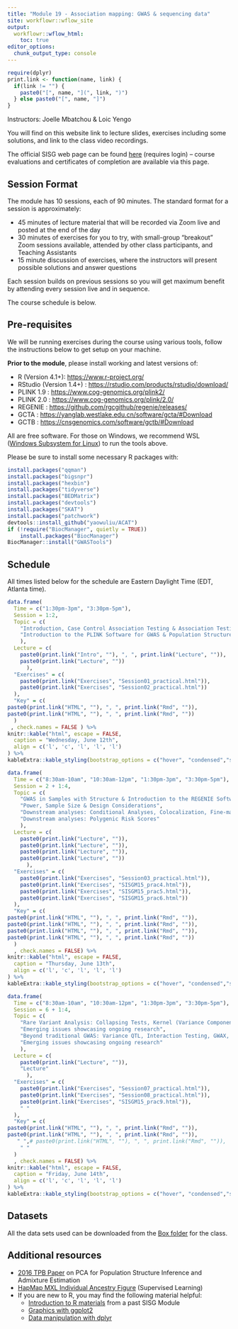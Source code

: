 ```yaml
---
title: "Module 19 - Association mapping: GWAS & sequencing data"
site: workflowr::wflow_site
output:
  workflowr::wflow_html:
    toc: true
editor_options:
  chunk_output_type: console
---
```


```r
require(dplyr)
print.link <- function(name, link) {
  if(link != "") { 
    paste0("[", name, "](", link, ")")
  } else paste0("[", name, "]")
}
```

Instructors: Joelle Mbatchou & Loic Yengo

You will find on this website link to lecture slides, exercises including some solutions, and link to the class video recordings.

The official SISG web page can be found [here](https://sisg.biosciences.gatech.edu/sisg-module-19/) (requires login) – course evaluations and certificates of completion are available via this page.


## Session Format
The module has 10 sessions, each of 90 minutes. The standard format for a session is approximately:

* 45 minutes of lecture material that will be recorded via Zoom live and posted at the end of the day
* 30 minutes of exercises for you to try, with small-group "breakout" Zoom sessions available, attended by other class participants, and Teaching Assistants
* 15 minute discussion of exercises, where the instructors will present possible solutions and answer questions

Each session builds on previous sessions so you will get maximum benefit by attending every session live and in sequence.

The course schedule is below.


## Pre-requisites

We will be running exercises during the course using various tools, follow the instructions below to get setup on your machine.

**Prior to the module**, please install working and latest versions of:

* R (Version 4.1+): 
  <a href="https://www.r-project.org/" target="_blank">https://www.r-project.org/</a>
* RStudio (Version 1.4+) : 
  <a href="https://rstudio.com/products/rstudio/download/" target="_blank">https://rstudio.com/products/rstudio/download/</a>
* PLINK 1.9 : 
  <a href="https://www.cog-genomics.org/plink2/" target="_blank">https://www.cog-genomics.org/plink2/</a>
* PLINK 2.0 : 
  <a href="https://www.cog-genomics.org/plink/2.0/" target="_blank">https://www.cog-genomics.org/plink/2.0/</a>
* REGENIE : 
  <a href="https://github.com/rgcgithub/regenie/releases/" target="_blank">https://github.com/rgcgithub/regenie/releases/</a>
* GCTA : 
  <a href="https://yanglab.westlake.edu.cn/software/gcta/#Download" target="_blank">https://yanglab.westlake.edu.cn/software/gcta/#Download</a>
* GCTB : 
  <a href="https://cnsgenomics.com/software/gctb/#Download" target="_blank">https://cnsgenomics.com/software/gctb/#Download</a>

All are free software. For those on Windows, we recommend WSL ([Windows Subsystem for Linux](https://learn.microsoft.com/en-us/windows/wsl/install)) to run the tools above.

Please be sure to install some necessary R packages with:
```r
install.packages("qqman")
install.packages("bigsnpr")
install.packages("hexbin")
install.packages("tidyverse")
install.packages("BEDMatrix")
install.packages("devtools")
install.packages("SKAT")
install.packages("patchwork")
devtools::install_github("yaowuliu/ACAT")
if (!require("BiocManager", quietly = TRUE))
    install.packages("BiocManager")
BiocManager::install("GWASTools")
```

## Schedule

All times listed below for the schedule are Eastern Daylight Time (EDT, Atlanta time).

```r
data.frame(
  Time = c("1:30pm-3pm", "3:30pm-5pm"),
  Session = 1:2,
  Topic = c(
    "Introduction, Case Control Association Testing & Association Testing with Quantitative Traits",
    "Introduction to the PLINK Software for GWAS & Population Structure Inference"
    ),
  Lecture = c(
    paste0(print.link("Intro", ""), ", ", print.link("Lecture", "")),
    paste0(print.link("Lecture", ""))
      ),
  "Exercises" = c(
    paste0(print.link("Exercises", "Session01_practical.html")),
    paste0(print.link("Exercises", "Session02_practical.html"))
  ),
  "Key" = c(
paste0(print.link("HTML", ""), ", ", print.link("Rmd", "")),
paste0(print.link("HTML", ""), ", ", print.link("Rmd", ""))
  )
 , check.names = FALSE ) %>%
knitr::kable("html", escape = FALSE, 
  caption = "Wednesday, June 12th", 
  align = c('l', 'c', 'l', 'l', 'l')
) %>%
kableExtra::kable_styling(bootstrap_options = c("hover", "condensed","striped"))
```

```r
data.frame(
  Time = c("8:30am-10am", "10:30am-12pm", "1:30pm-3pm", "3:30pm-5pm"),
  Session = 2 + 1:4,
  Topic = c(
    "GWAS in Samples with Structure & Introduction to the REGENIE Software",
    "Power, Sample Size & Design Considerations",
    "Downstream analyses: Conditional Analyses, Colocalization, Fine-mapping, Gene-based & Pathways Analysis",
    "Downstream analyses: Polygenic Risk Scores"
    ),
  Lecture = c(
    paste0(print.link("Lecture", "")),
    paste0(print.link("Lecture", "")),
    paste0(print.link("Lecture", "")),
    paste0(print.link("Lecture", ""))
      ),
  "Exercises" = c(
    paste0(print.link("Exercises", "Session03_practical.html")),
    paste0(print.link("Exercises", "SISGM15_prac4.html")),
    paste0(print.link("Exercises", "SISGM15_prac5.html")),
    paste0(print.link("Exercises", "SISGM15_prac6.html"))
  ),
  "Key" = c(
paste0(print.link("HTML", ""), ", ", print.link("Rmd", "")),
paste0(print.link("HTML", ""), ", ", print.link("Rmd", "")),
paste0(print.link("HTML", ""), ", ", print.link("Rmd", "")),
paste0(print.link("HTML", ""), ", ", print.link("Rmd", ""))
  )
  , check.names = FALSE) %>%
knitr::kable("html", escape = FALSE, 
  caption = "Thursday, June 13th", 
  align = c('l', 'c', 'l', 'l', 'l')
) %>%
kableExtra::kable_styling(bootstrap_options = c("hover", "condensed","striped"))
```

```r
data.frame(
  Time = c("8:30am-10am", "10:30am-12pm", "1:30pm-3pm", "3:30pm-5pm"),
  Session = 6 + 1:4,
  Topic = c(
    "Rare Variant Analysis: Collapsing Tests, Kernel (Variance Component) Tests and Omnibus Tests",
    "Emerging issues showcasing ongoing research",
    "Beyond traditional GWAS: Variance QTL, Interaction Testing, GWAX, Time-to-event, Multi-trait analysis",
    "Emerging issues showcasing ongoing research"
    ),
  Lecture = c(
    paste0(print.link("Lecture", "")),
    "Lecture" 
      ),
  "Exercises" = c(
    paste0(print.link("Exercises", "Session07_practical.html")),
    paste0(print.link("Exercises", "Session08_practical.html")),
    paste0(print.link("Exercises", "SISGM15_prac9.html")),
    " "
  ),
  "Key" = c(
paste0(print.link("HTML", ""), ", ", print.link("Rmd", "")),
paste0(print.link("HTML", ""), ", ", print.link("Rmd", "")),
   " ",# paste0(print.link("HTML", ""), ", ", print.link("Rmd", "")),
    " "
  )
  , check.names = FALSE) %>%
knitr::kable("html", escape = FALSE, 
  caption = "Friday, June 14th", 
  align = c('l', 'c', 'l', 'l', 'l')
) %>%
kableExtra::kable_styling(bootstrap_options = c("hover", "condensed","striped"))
```


## Datasets

All the data sets used can be downloaded from the [Box folder](https://gatech.box.com/s/l9rfqhs8v4o9j8bm9qg6conm4zax7rnp) for the class.

## Additional resources

* [2016 TPB Paper](https://faculty.washington.edu/tathornt/sisg/Zheng_Weir_Eigenanalysis_TPB_2016.pdf) on PCA for Population Structure Inference and Admixture Estimation
* [HapMap MXL Individual Ancestry Figure](https://faculty.washington.edu/tathornt/sisg/HapMapMXL_Ancestry_Supervised.pdf) (Supervised Learning)
* If you are new to R, you may find the following material helpful:
  * [Introduction to R materials](https://faculty.washington.edu/kenrice/rintro/) from a past SISG Module
  * [Graphics with ggplot2](https://ggplot2.tidyverse.org/)
  * [Data manipulation with dplyr](http://dplyr.tidyverse.org/)

